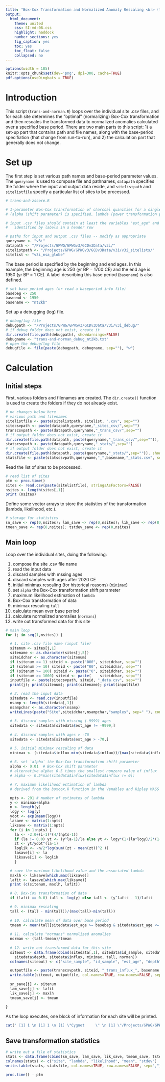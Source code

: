 ```yaml
---
title: "Box-Cox Transformation and Normalized Anomaly Rescaling <br> (trans-and-norman.R)"
output:
  html_document:
    theme: united
    css: SI-md-08.css
    highlight: haddock
    number_sections: yes
    fig_caption: yes
    toc: yes
    toc_float: false
    collapsed: no
---
```


```r
options(width = 105)
knitr::opts_chunk$set(dev='png', dpi=300, cache=TRUE)
pdf.options(useDingbats = TRUE)
```

# Introduction #

This script (`trans-and-norman.R`) loops over the individual site .csv files, and for each site determines the "optimal" (normalizing) Box-Cox transformation and then rescales the transformed data to normalized anomalies calculated over a specified base period.  There are two main parts to this script:  1) a set-up part that contains path and file names, along with the base-period specifiation (that change from run-to-run), and 2) the calculation part that generally does not change.

# Set up #

The first step is set various path names and base-period parameter values.  The `queryname` is used to compose file and pathnames, `datapath` specifies the folder where the input and output data reside, and `sitelistpath` and `sitelistfile` specify a particular list of sites to be processed.

```r
# trans-and-zscore.R

# 1-parameter Box-Cox transformation of charcoal quanities for a single site
# (alpha (shift parameter) is specified, lambda (power transformation parameter) is estimated)

# input .csv files should contain at least the variables "est_age" and "quant",
# 	identified by labels in a header row  

# paths for input and output .csv files -- modify as appropriate
queryname <- "v3i"
datapath <- "/Projects/GPWG/GPWGv3/GCDv3Data/v3i/"
sitelistpath <- "/Projects/GPWG/GPWGv3/GCDv3Data/v3i/v3i_sitelists/"
sitelist <- "v3i_nsa_globe"
```

The base period is specified by the beginning and end ages.  In this example, the beginning age is 250 (yr BP = 1700 CE) and the end age is 1950 (yr BP = 1 CE).  A label describing this base period (`basename`) is also defined.

```r
# set base period ages (or read a baseperiod info file)
basebeg <- 250 
baseend <- 1950 
basename <- "nt2kb"
```

Set up a debugging (log) file.

```r
# debug/log file
debugpath <- "/Projects/GPWG/GPWGv3/GCDv3Data/v3i/v3i_debug/"
# if debug folder does not exist, create it
dir.create(file.path(debugpath), showWarnings=FALSE)
debugname <- "trans-and-norman_debug_nt2kb.txt"
# open the debug/log file
debugfile <- file(paste(debugpath, debugname, sep=""), "w")
```


# Calculation #

## Initial steps ##

First, various folders and filenames are created.  The `dir.create()` function is used to create the folders if they do not already exist.

```r
# no changes below here
# various path and filenames
sitelistfile <- paste(sitelistpath, sitelist, ".csv", sep="")
sitecsvpath <- paste(datapath,queryname,"_sites_csv/",sep="")
transcsvpath <- paste(datapath,queryname,"_trans_csv/",sep="")
# if output folder does not exist, create it
dir.create(file.path(datapath, paste(queryname,"_trans_csv/",sep="")), showWarnings=FALSE)
statscsvpath <- paste(datapath,queryname,"_stats/",sep="")
# if output folder does not exist, create it
dir.create(file.path(datapath, paste(queryname,"_stats/",sep="")), showWarnings=FALSE)
statsfile <- paste(statscsvpath,queryname,"_",basename,"_stats.csv", sep="")
```

Read the list of sites to be processed.

```r
# read list of sites
ptm <- proc.time()
sites <- read.csv(paste(sitelistfile), stringsAsFactors=FALSE)
nsites <- length(sites[,1])
print (nsites)
```

Define some vector arrays to store the statistics of the transformation (lambda, likelihood, etc.).

```r
# storage for statistics
sn_save <- rep(0,nsites); lam_save <- rep(0,nsites); lik_save <- rep(0,nsites)
tmean_save <- rep(0,nsites); tstdev_save <- rep(0,nsites)
```

## Main loop ##

Loop over the individual sites, doing the following:

1. compose the site .csv file name
2. read the input data
3. discard samples with mssing ages
4. discard samples with ages after 2020 CE
5. initial minimax rescaling (for historical reasons) (`minimax`)
6. set `alpha` the Box-Cox transformation shift parameter
7. maximum likelihood estimation of `lambda`
8. Box-Cox transformation of data
9. minimax rescaling `tall`
10. calculate mean over base period
11. calculate normalized anomalies (`normans`)
12. write out transformed data for this site


```r
# main loop
for (j in seq(1,nsites)) {

  # 1. site .csv file name (input file)
  sitenum <- sites[j,1]
  sitename <- as.character(sites[j,5])
  siteidchar <- as.character(sitenum)
  if (sitenum >= 1) siteid <- paste("000", siteidchar, sep="")
  if (sitenum >= 10) siteid <- paste("00", siteidchar, sep="")
  if (sitenum >= 100) siteid <- paste("0", siteidchar, sep="")
  if (sitenum >= 1000) siteid <- paste(    siteidchar, sep="")
  inputfile <- paste(sitecsvpath, siteid, "_data.csv", sep="")
  print(j); print(sitenum); print(sitename); print(inputfile)

  # 2. read the input data
  sitedata <- read.csv(inputfile)
  nsamp <- length(sitedata[,1])
  nsampchar <- as.character(nsamp)
  writeLines(paste("Site",siteidchar,nsampchar,"samples", sep=" "), con = debugfile, sep = "\n")
  
  # 3. discard samples with missing (-9999) ages
  sitedata <- sitedata[sitedata$est_age != -9999,]
  
  # 4. discard samples with ages > -70
  sitedata <- sitedata[sitedata$est_age > -70,]

  # 5. initial minimax rescaling of data
  minimax <- (sitedata$influx-min(sitedata$influx))/(max(sitedata$influx)-min(sitedata$influx))
  
  # 6. set `alpha` the Box-Cox transformation shift parameter
  alpha <- 0.01  # Box-Cox shift parameter
  # alternative alpha: 0.5 times the smallest nonzero value of influx
  # alpha <- 0.5*min(sitedata$influx[sitedata$influx != 0])  

  # 7. maximum likelihood estimation of lambda
  # derived from the boxcox.R function in the Venables and Ripley MASS library included in R 2.6.1

  npts <- 201 # number of estimates of lambda
  y <- minimax+alpha
  n <- length(y)
  logy <- log(y)
  ydot <- exp(mean(logy))
  lasave <- matrix(1:npts)
  liksave <- matrix(1:npts)
  for (i in 1:npts) {
    la <- -2.0+(i-1)*(4/(npts-1))
    if (la != 0.0) yt <- (y^la-1)/la else yt <- logy*(1+(la*logy)/2*(1+(la*logy)/3*(1+(la*logy)/4)))
    zt <- yt/ydot^(la-1)
    loglik <- -n/2*log(sum((zt - mean(zt))^2 ))
    lasave[i] <- la
    liksave[i] <- loglik
    }

  # save the maximum likelihood value and the associated lambda
  maxlh <- liksave[which.max(liksave)]
  lafit <- lasave[which.max(liksave)]
  print (c(sitenum, maxlh, lafit))

  # 8. Box-Cox transformation of data
  if (lafit == 0.0) tall <- log(y) else tall <- (y^lafit - 1)/lafit

  # 9. minimax rescaling
  tall <- (tall - min(tall))/(max(tall)-min(tall))
  
  # 10. calculate mean of data over base period
  tmean <- mean(tall[sitedata$est_age >= basebeg & sitedata$est_age <= baseend])
  
  # 11. calculate "normans" normalized anomalies
  norman <- (tall-tmean)/tmean
  
  # 12. write out transformed data for this site
  siteout <- data.frame(cbind(sitedata[,1], sitedata$id_sample, sitedata$est_age,
    sitedata$depth, sitedata$influx, minimax, tall, norman))
  colnames(siteout) <- c("site_sample", "id_sample", "est_age", "depth", "influx", "influxmnx", "tall", "norman")

  outputfile <- paste(transcsvpath, siteid, "_trans_influx_", basename, ".csv", sep="")
  write.table(siteout, outputfile, col.names=TRUE, row.names=FALSE, sep=",")
  
  sn_save[j] <- sitenum
  lam_save[j] <- lafit
  lik_save[j] <- maxlh
  tmean_save[j] <- tmean
  
}
```

As the loop executes, one block of information for each site will be printed.

```r
cat(" [1] 1 \n [1] 1 \n [1] \"Cygnet     \" \n [1] \"/Projects/GPWG/GPWGv3/data/v3plus/v3plus_sites_csv/0001_data.csv \" \n [1]    1.0000 -527.6608    0.2200 \n ...")
```

## Save transformation statistics ##

```r
# write out a file of statistics
stats <- data.frame(cbind(sn_save, lam_save, lik_save, tmean_save, tstdev_save))
colnames(stats) <- c("site", "lambda", "likelihood", "mean", "stdev")
write.table(stats, statsfile, col.names=TRUE, row.names=FALSE, sep=",")

proc.time() - ptm
```

